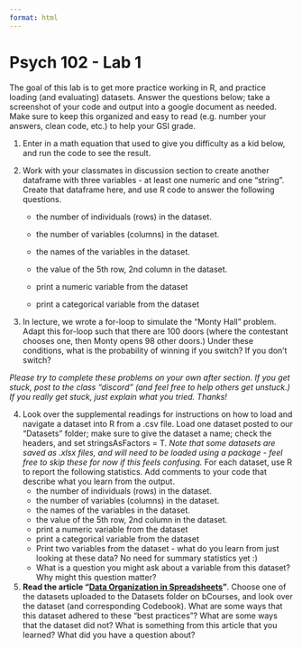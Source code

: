 ```yaml
---
format: html
---
```


# Psych 102 - Lab 1

The goal of this lab is to get more practice working in R, and practice loading (and evaluating) datasets. Answer the questions below; take a screenshot of your code and output into a google document as needed. Make sure to keep this organized and easy to read (e.g. number your answers, clean code, etc.) to help your GSI grade.

1.  Enter in a math equation that used to give you difficulty as a kid below, and run the code to see the result.

2.  Work with your classmates in discussion section to create another dataframe with three variables - at least one numeric and one "string". Create that dataframe here, and use R code to answer the following questions.

    -   the number of individuals (rows) in the dataset.

    -   the number of variables (columns) in the dataset.

    -   the names of the variables in the dataset.

    -   the value of the 5th row, 2nd column in the dataset.

    -   print a numeric variable from the dataset

    -   print a categorical variable from the dataset

3.  In lecture, we wrote a for-loop to simulate the "Monty Hall" problem. Adapt this for-loop such that there are 100 doors (where the contestant chooses one, then Monty opens 98 other doors.) Under these conditions, what is the probability of winning if you switch? If you don't switch?

*Please try to complete these problems on your own after section. If you get stuck, post to the class "discord" (and feel free to help others get unstuck.) If you really get stuck, just explain what you tried. Thanks!*

4.  Look over the supplemental readings for instructions on how to load and navigate a dataset into R from a .csv file. Load one dataset posted to our "Datasets" folder; make sure to give the dataset a name; check the headers, and set stringsAsFactors = T. *Note that some datasets are saved as .xlsx files, and will need to be loaded using a package - feel free to skip these for now if this feels confusing.* For each dataset, use R to report the following statistics. Add comments to your code that describe what you learn from the output.
    -   the number of individuals (rows) in the dataset.
    -   the number of variables (columns) in the dataset.
    -   the names of the variables in the dataset.
    -   the value of the 5th row, 2nd column in the dataset.
    -   print a numeric variable from the dataset
    -   print a categorical variable from the dataset
    -   Print two variables from the dataset - what do you learn from just looking at these data? No need for summary statistics yet :)
    -   What is a question you might ask about a variable from this dataset? Why might this question matter?

5.  **Read the article "[Data Organization in Spreadsheets](https://www.dropbox.com/scl/fi/4ucbwkxc8890n83n5noe7/1_DataOrganization.pdf?rlkey=h4jxxg7hjxv0h4asghdv9hr7b&dl=0)"**. Choose one of the datasets uploaded to the Datasets folder on bCourses, and look over the dataset (and corresponding Codebook). What are some ways that this dataset adhered to these "best practices"? What are some ways that the dataset did not? What is something from this article that you learned? What did you have a question about?
